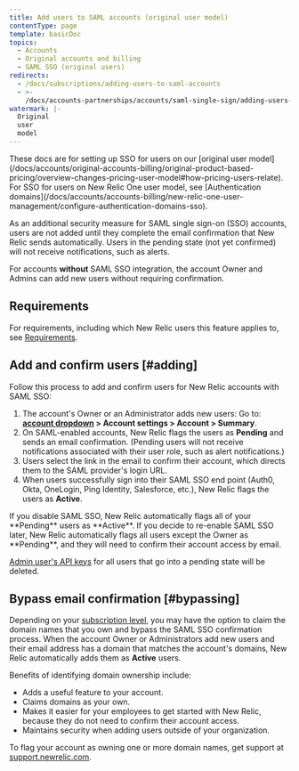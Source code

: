 ```yaml
---
title: Add users to SAML accounts (original user model)
contentType: page
template: basicDoc
topics:
  - Accounts
  - Original accounts and billing
  - SAML SSO (original users)
redirects:
  - /docs/subscriptions/adding-users-to-saml-accounts
  - >-
    /docs/accounts-partnerships/accounts/saml-single-sign/adding-users-saml-accounts
watermark: |-
  Original
  user
  model
---
```


<Callout variant="important">
  These docs are for setting up SSO for users on our [original user model](/docs/accounts/original-accounts-billing/original-product-based-pricing/overview-changes-pricing-user-model#how-pricing-users-relate). For SSO for users on New Relic One user model, see [Authentication domains](/docs/accounts/accounts-billing/new-relic-one-user-management/configure-authentication-domains-sso).
</Callout>

As an additional security measure for SAML single sign-on (SSO) accounts, users are not added until they complete the email confirmation that New Relic sends automatically. Users in the pending state (not yet confirmed) will not receive notifications, such as alerts.

For accounts **without** SAML SSO integration, the account Owner and Admins can add new users without requiring confirmation.

## Requirements

For requirements, including which New Relic users this feature applies to, see [Requirements](/docs/accounts/accounts/saml-single-sign/saml-service-providers#requirements).

## Add and confirm users [#adding]

Follow this process to add and confirm users for New Relic accounts with SAML SSO:

1. The account's Owner or an Administrator adds new users: Go to: **[account dropdown](/docs/accounts-partnerships/education/getting-started-new-relic/glossary#account-dropdown) > Account settings > Account > Summary**.
2. On SAML-enabled accounts, New Relic flags the users as **Pending** and sends an email confirmation. (Pending users will not receive notifications associated with their user role, such as alert notifications.)
3. Users select the link in the email to confirm their account, which directs them to the SAML provider's login URL.
4. When users successfully sign into their SAML SSO end point (Auth0, Okta, OneLogin, Ping Identity, Salesforce, etc.), New Relic flags the users as **Active**.

<Callout variant="caution">
  If you disable SAML SSO, New Relic automatically flags all of your **Pending** users as **Active**. If you decide to re-enable SAML SSO later, New Relic automatically flags all users except the Owner as **Pending**, and they will need to confirm their account access by email.

  [Admin user's API keys](/docs/apis/rest-api-v2/getting-started/api-keys#admin-api) for all users that go into a pending state will be deleted.
</Callout>

## Bypass email confirmation [#bypassing]

Depending on your [subscription level](https://newrelic.com/application-monitoring/pricing), you may have the option to claim the domain names that you own and bypass the SAML SSO confirmation process. When the account Owner or Administrators add new users and their email address has a domain that matches the account's domains, New Relic automatically adds them as **Active** users.

Benefits of identifying domain ownership include:

* Adds a useful feature to your account.
* Claims domains as your own.
* Makes it easier for your employees to get started with New Relic, because they do not need to confirm their account access.
* Maintains security when adding users outside of your organization.

To flag your account as owning one or more domain names, get support at [support.newrelic.com](https://support.newrelic.com).
